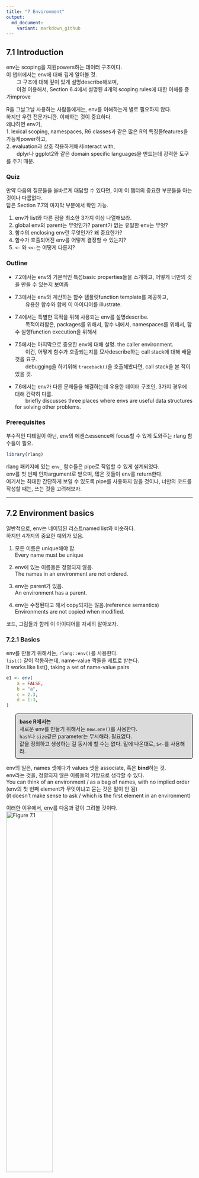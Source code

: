 ```yaml
---
title: "7 Environment"
output:
  md_document:
    variant: markdown_github
---
```

## 7.1 Introduction
env는 scoping을 지원powers하는 데이터 구조이다. <br />
이 챕터에서는 env에 대해 깊게 알아볼 것. <br />
&emsp;&emsp;그 구조에 대해 깊이 있게 설명describe해보며, <br />
&emsp;&emsp;이걸 이용해서, Section 6.4에서 설명된 4개의 scoping rules에 대한 이해를 증가improve

R을 그날그날 사용하는 사람들에게는, env를 이해하는게 별로 필요하지 않다. <br />
하지만 우린 전문가니깐. 이해하는 것이 중요하다. <br />
왜냐하면 env가, <br />
1. lexical scoping, namespaces, R6 classes과 같은 많은 R의 특징들features을 가능케power하고, <br />
2. evaluation과 상호 작용하게해서interact with, <br />
&emsp;&emsp;dplyr나 ggplot2와 같은 domain specific languages을 만드는데 강력한 도구를 주기 때문.


### Quiz

만약 다음의 질문들을 올바르게 대답할 수 있다면, 이미 이 챕터의 중요한 부분들을 아는 것이나 다름없다. <br />
답은 Section 7.7의 마지막 부분에서 확인 가능.

1. env가 list와 다른 점을 최소한 3가지 이상 나열해보라. <br />
2. global env의 parent는 무엇인가? parent가 없는 유일한 env는 무엇? <br />
3. 함수의 enclosing env란 무엇인가? 왜 중요한가? <br />
4. 함수가 호출되어진 env를 어떻게 결정할 수 있는지? <br />
5. `<-` 와 `<<-`는 어떻게 다른지?

### Outline

- 7.2에서는 env의 기본적인 특성basic properties들을 소개하고, 어떻게 너만의 것을 만들 수 있는지 보여줌

- 7.3에서는 env와 계산하는 함수 템플릿function template를 제공하고, <br />
	&emsp;&emsp;유용한 함수와 함께 이 아이디어를 illustrate.

- 7.4에서는 특별한 목적을 위해 사용되는 env를 설명describe. <br />
	&emsp;&emsp;목적이라함은, packages를 위해서, 함수 내에서, namespaces를 위해서, 함수 실행function execution을 위해서

- 7.5에서는 마지막으로 중요한 env에 대해 설명. the caller environment. <br />
	&emsp;&emsp;이건, 어떻게 함수가 호출되는지를 묘사describe하는 call stack에 대해 배울 것을 요구. <br />
	&emsp;&emsp;debugging을 하기위해 `traceback()`을 호출해봤다면, call stack을 본 적이 있을 것.

- 7.6에서는 env가 다른 문제들을 해결하는데 유용한 데이터 구조인, 3가지 경우에 대해 간략히 다룸. <br />
	&emsp;&emsp;briefly discusses three places where envs are useful data structures for solving other problems.

### Prerequisites
부수적인 디테일이 아닌, env의 에센스essence에 focus할 수 있게 도와주는 rlang 함수들이 필요.
```r
library(rlang)
```

rlang 패키지에 있는 `env_` 함수들은 pipe로 작업할 수 있게 설계되었다. <br />
env를 첫 번째 인자argument로 받으며, 많은 것들이 env를 return한다. <br />
여기서는 최대한 간단하게 보일 수 있도록 pipe를 사용하지 않을 것이나, 너만의 코드를 작성할 때는, 쓰는 것을 고려해보자.

___

## 7.2 Environment basics
일반적으로, env는 네이밍된 리스트named list와 비슷하다. <br />
하지만 4가지의 중요한 예외가 있음.

1. 모든 이름은 unique해야 함. <br />
Every name must be unique

2. env에 있는 이름들은 정렬되지 않음. <br />
The names in an environment are not ordered.

3. env는 parent가 있음. <br />
An environment has a parent.

4. env는 수정된다고 해서 copy되지는 않음.(reference semantics) <br />
Environments are not copied when modified. 

코드, 그림들과 함께 이 아이디어를 자세히 알아보자.

### 7.2.1 Basics
env를 만들기 위해서는, `rlang::env()`를 사용한다. <br />
`list()` 같이 작동하는데, name-value 짝들을 세트로 받는다. <br />
It works like list(), taking a set of name-value pairs

```r
e1 <- env(
	a = FALSE,
	b = "a",
	c = 2.3,
	d = 1:3,
)
```

<style>
p.comment {
background-color: #DBDBDB;
padding: 10px;
border: 1px solid black;
margin-left: 25px;
border-radius: 5px;
}
</style>

<p class="comment">
<strong>base R에서는</strong> <br />
새로운 env를 만들기 위해서는 <code>new.env()</code>를 사용한다. <br />
<code>hash</code>나 <code>size</code>같은 parameter는 무시해라. 필요없다. <br />
값을 정의하고 생성하는 걸 동시에 할 수는 없다. 밑에 나온대로, <code>$<-</code>를 사용해라.
</p>

env의 일은, names 셋에다가 values 셋을 associate, 혹은 **bind**하는 것. <br />
env라는 것을, 정렬되지 않은 이름들의 가방으로 생각할 수 있다. <br />
You can think of an environment / as a bag of names, with no implied order <br />
(env의 첫 번째 element가 무엇이냐고 묻는 것은 말이 안 됨) <br />
(it doesn't make sense to ask / which is the first element in an environment)

이러한 이유에서, env를 다음과 같이 그려볼 것이다. <br />
![Figure 7.1](https://d33wubrfki0l68.cloudfront.net/f5dbd02f5235283e78decdd4f18692b40f1ddf42/c5683/diagrams/environments/bindings.png){ width=50% }

Section 2.5.2에서 다룬 것과 같이, env는 reference semantics를 가지고 있다. <br />
environments have reference semantics. <br />
대부분의 R 오브젝트들과는 달리, 이걸 수정하면, copy를 만들지 않고, 즉시 수정됨. <br />
when you modify them, you modify them in place, and don't create a copy.

이게 무엇을 암시하냐면, envs가 그들 자체themselves를 contain할 수 있다는 것. <br />
One important implication is that environments can contatin themselves.

```r
e1$d <- e1
```

![Figure 7.2](https://d33wubrfki0l68.cloudfront.net/0d41862821d3226c38b73f78a530117349b7344a/abb88/diagrams/environments/loop.png){ width=50% }

env를 프린팅해보면 그냥 메모리 주소memory address만 표시된다. 별로 쓸모가 없음.
```r
e1
```

대신에 `env_print()`를 사용하면 좀 더 정보를 준다.
```r
env_print(e1)
```

`env_names()`를 사용하면, 현재의 bindings를 주고 있는 캐릭터 벡터character vector를 얻을 수 있다. <br />
You can use env_names() to get a character vector / giving the current bindings
```r
env_names(e1)
```

<p class="comment">
<strong>base R에서는</strong> <br />
3.2.0 이후 버전에서는 <code>names()</code>를 사용하면, env의 bindings의 리스트를 준다. <br />
3.1.0 혹은 그 이전 버전에서는, <code>ls()</code>에다가 <code>all.names = TRUE</code>라고 옵션을 줘야 모든 bindings를 보여줌. <br />
이게 가끔 하던 <code>rm(list = ls())</code>의 의미였군.. 변수들 다 없앨 때 쓰던..
</p>

### 7.2.2 Important environments
Section 7.4에서 특별한 env에 대해서 자세하게 다뤄볼 것인데, 여기서는 2개만 미리 하겠다. <br />
current env, 혹은 `current_env()`는, 코드가 현재 실행되고 있는 env다. <br />
	&emsp;&emsp;is the environment in which code is currently executing. <br />
experimenting interactively할 때에는, 보통 그건 global env.이다. 혹은 `global_env()` <br />
(역자: 어떻게 해석해야할지 모르겠음. 그러니깐 그냥 우리가 평소 쓰는 그것이 global env라는 것 같은데. <br />
원문: When you're experimenting interactively, that's usually the global environment, or global_env().) <br />
global env는 가끔 workspace라고 불린다. 왜냐하면 이 곳에서 모든 interactive 계산이 일어나기 때문. <br />
interactive( = outside of a function)

그러니깐 내가 이해를 해본대로 써보자면, <br />
우리가 이 때까지 늘상 해왔던 단순한 계산, 할당 이런 것들이 다 interactive computation인데, <br />
이게 일어나는 곳이 global env이고, worskpace임.

env들을 비교하기 위해서는, `==`가 아닌, `identical()`을 이용해야 한다. <br />
왜냐하면 `==`는 벡터화된 연산자vectorised operator인데, env는 벡터가 아니기 때문이다.
```r
identical(global_env(), current_env())

global_env() == current_env()
```

<p class="comment">
<strong>base R에서는</strong> <br />
global env는 <code>globalenv()</code>를 통해서, current env는 <code>environment()</code>를 통해서 접근 가능. <br />
global env는 <code>Rf_GlobalEnv</code> 혹은 <code>.GlobalEnv</code>로 프린트된다.
</p>

### 7.2.3 Parents
모든 env는 **parent**를 가지고 있다. 또다른 env임. <br />
다이어그램에서, parent는 작은 옅은 파란색 원으로 표시되고, 또다른 env를 화살표로 가리키고 있다. <br />
In diagrams, the parent is shown as a small pale blue circle and arrow that points to another env.

parent는 lexical scoping을 implement하기 위해 사용된 것. <br />
만약에 env 안에서 name이 발견되지 않는다면, R은 그것의 parent를 확인해볼 것이다. <br />
`env()`에서 unnamed argument를 공급해줌으로써, parent env를 설정할 수 있다. <br />
만약에 공급해주지 않는다면, 디폴트로 current env가 된다. current env가 parent env가 된다는 뜻 <br />
아래의 코드에서, `e2b`의 parent는 `e2a`이다.
```r
e2a <- env(d = 4, e = 5)
e2b <- env(e2a, a = 1, b = 2, c = 3)
```
![Figure 7.3](https://d33wubrfki0l68.cloudfront.net/336e61bf494a6424484b8b2685a440a7db1566bf/59bce/diagrams/environments/parents.png){ width=50% }

공간을 아끼기 위해, ancestors를 다 그리진 않을거다. <br />
그냥 옅은 파란색 원을 볼 때마다, parent env가 어딘가에 있다는 것만 기억해라. <br />
화살표가 향한 곳이, parent env.

env의 parent를 `env_parent()`를 통해서 찾을 수 있다.
```r
env_parent(e2b)
env_parent(e2a)
```

그런데 딱히 `e2a`라고 딱 나오는게 아니고, 주소가 같게 나온다. <br />
`env_print()`에서 찾을 수 있던 주소. <br />
그거랑 같게 나옴.

parent가 없는 단 하나의 env가 있다. **empty** env. <br />
텅 비어있는 파란색 원을 가지고 있는 애인데, 얘가 `R_EmptyEnv`다. 이건 R이 사용하는 이름임. <br />
공간이 허락할 때만 이 empty env를 그려놓겠다.
```r
e2c <- env(empty_env(), d = 4, e = 5)
e2d <- env(e2c, a = 1, b = 2, c = 3)
```
![Figure 7.4](https://d33wubrfki0l68.cloudfront.net/ff7bec1ccb1455917a6c9d0f44f114ef5c78519f/39793/diagrams/environments/parents-empty.png){ width=50% }

모든 env의 ancestors는 결국에는, empty env와 함께 종료된다. <br />
`env_parents()`를 이용해서 모든 ancestors를 볼 수 있다.
```r
env_parents(e2b)
env_parent(e2d)
```

디폴트로, `env_parents()`는 global env에 다다르면 멈춘다. <br />
global env의 ancestors는 모든 attach된 패키지를 포함하고 있기 때문에, 이게 유용하다. <br />
`env_parents()`의 디폴트를, empty env까지 찾게끔 바꿔보면 이걸 확인해볼 수 있다. <br />
Section 7.4.1에서 이 env들을 다시 확인해볼 것이다.
```r
env_parents(e2b, last = empty_env())
```

<p class="comment">
<strong>base R에서는</strong> <br />
<code>parent.env()</code>를 사용해서 env의 parent를 찾는다. <br />
모든 ancestors를 return해주는 그런 base 함수는 없음.
</p>


### 7.2.4 Super assignment, `<<-`
env의 ancestors는, `<<-`와 중요한 관계가 있다. <br />
The ancestors of an environment / have an important relationship to <<-.

보통의 할당regular assignment, `<-`는, 항상 current env에서 변수를 생성create한다. <br />
Regular assignment, <-, always creates a variable in the current env.

Super assignment, `<<-`는 절대 current env에서 변수를 생성하지는 않고, <br />
	&emsp;&emsp;대신에 parent env에서 발견된, 존재하는 변수를 수정한다. <br />
	&emsp;&emsp;but instead modifies an existing variable / found in a parent env.

```r
x <- 0
f <- function() {
	x <<- 1
}
f()
x
```

만약, `<<-`가 존재하는 변수를 찾지 못한다면, global env에서 하나 만들 것이다. <br />
이건 보통 원치 않은 것인데, 왜냐하면 global 변수는 함수들 간의 뚜렷하지 않은 의존성을 유발하기 때문. <br />
This is usually undesirable, because global variables introduce non-obvious dependencies btw functions.

`<<-`는 대부분 보통 function factory와 함께 사용될 것이다. Section 10.2.4에서 다룸.


### 7.2.5 Getting and setting
리스트 때와 같은 방법으로, $와 [[를 이용해서 env의 elements를 get, set할 수 있다.
```r
e3 <- env(x = 1, y =2)
e3$x
e3$z <- 3
e3[["z"]]
```

하지만 `[[`를 숫자 인덱스와는 쓸 수 없고, `[`도 사용할 수는 없다. <br />
(env에서는 order가 없다고 했으니깐 뭐)
```r
e3[[1]]
e3[c("x", "y")]
```

`$`와 `[[`는 만약 binding이 존재하지 않는다면, `NULL`을 return할 것이다. <br />
에러를 얻길 원한다면, `env_get()`를 사용해라.
```r
e3$xyz
env_get(e3, "xyz")
```

binding이 존재하지 않는 경우에, 디폴트값을 얻도록 설정해놓을 수도 있다. <br />
default 인자argument를 사용해라.
```r
env_get(e3, "xyz", default = NA)
```

env에다가 bindings를 추가할 수 있는 2가지 방법이 있다. <br />
- `env_poke()`는 name(string으로 주어야함)과 value를 받는다.
```r
env_poke(e3, "a", 100)
e3$a
```

- `env_bind()`는 여러 개의 값들을 bind할 수 있도록 해준다.
```r
env_bind(e3, a = 10, b = 20)
env_names(e3)
```


binding 추가하는것에 대해봤고, <br />
env가 binding을 갖고 있는지를 `env_has()`를 통해서 확인할 수 있다.
```r
env_has(e3, "a")
```

리스트와는 다르게, element를 `NULL`로 설정한다고 해서 제거가 되는건 아니다. <br />
왜냐하면 가끔씩 `NULL`을 refer하는 이름을 원할 수 있기 때문에. <br />
이럴 때는 `env_unbind()`를 사용해라.
```r
e3$a <- NULL
env_has(e3, "a")

env_unbind(e3, "a")
env_has(e3, "a")
```

name을 unbinding하는 것은, 오브젝트를 삭제하지는 않는다. <br />
그건 garbage collector의 일이고, 이름이 묶여있지 않은 오브젝트들은 자동적으로 삭제하는 애들. <br />
이 작업은 Section 2.6에 자세하게 설명되어 있다.

<p class="comment">
<strong>base R에서는</strong> <br />
<code>get()</code>, <code>assign()</code>, <code>exists()</code>, <code>rm()</code>을 봐보아라. <br />
이것들은 current env와 interactively하게 사용할 수 있도록 디자인되어 있다. <br />
그래서 다른 env들과 작업할 때는 좀 투박하다. <br />
그리고 <code>inherits</code> 인자argument에 대해서 알아두어라. <br />
이건 디폴트로 <code>TRUE</code>인데, 기본 환경base equivalents에서, <br /> 
	&emsp;&emsp;제공supplied된 env와 이 env의 모든 ancestors를 검색inspect할 것이라는 뜻.
</p>

### 7.2.6 Advanced bindings
`env_bind()`의 이색적 변형exotic variants가 2개 더 있다.

1) `env_bind_lazy()`는 **delayed bindings**를 만든다. <br />
접근이 처음으로 되었을 때, evaluated되는 애들. <br />
더 자세하게 살펴보면, delayed bindings는 promises를 만드는데, 그래서 함수 인자들과 같이 행동behave한다. <br />
Behind the scenes, delayed bindings create promises, so behave in the same way as function arguments.

그러니깐 호출이 되어서 정말 필요할 때까지는 evaluate하지는 않는 것임.
```r
env_bind_lazy(current_env(), b = {Sys.sleep(1); 1})

system.time(print(b))
system.time(print(b))
```

그러니깐 처음에는 접근하는데 Sys.sleep()의 값만큼 시간이 걸렸는데, 한 번 evaluated이 되고 난 이후에는 <br />
바로바로 접근access이 가능.

delayed bindings의 가장 중요한 사용은 `autoload()`에서 이루어진다. <br />
R 패키지가 데이터셋을 제공할 수 있도록 해주는 것이 `autoload()`. <br />
메모리에 로드되어있는 것처럼 행동behave하는데, 사실은 필요할 때에만 디스크에서 로드되는 것.

2) `env_bind_active()`는 **active bindings**를 만든다. 얘들은 접근될 때마다 re-computed
```r
env_bind_active(current_env(), z1 = function(val) runif(1))
z1
z1
```

active bindings는 R6의 active fields를 implement할 때 사용된다. Section 14.3.2에서 배우게 됨.

<p class="comment">
<strong>base R에서는</strong> <br />
<code>?delayedAssign()</code>과 <code>?makeActiveBinding()</code>을 보아라.
</p>

### 7.2.7 Exercises

___
## 7.3 Recursing over environments
하나의 env의 모든 ancestors를 조작operate하고 싶다면, 보통 recursive 함수를 작성하는게 편리하다. <br />
이 섹션에서는 env에 대해 새롭게 배운 지식을 적용해서, <br />
	&emsp;&emsp;name을 받는 함수를 작성하는데, 그 name이 어디에 정의되어있는지 env를 찾는 것을, <br />
	&emsp;&emsp;R의 regular scoping rules를 이용해 `where()`로 찾아본다. <br />
This section shows you how, applying your new knowledge of environments to write a function <br />
that given a name, finds the environment where() that name is defined, using R's regular scoping rules. <br />
이해가 안 되어도 쭉쭉 읽어보고 다시 읽어보자.


`where()`의 정의는 단순straightforward하다. <br />
2개의 arguments를 가지며, 하나는 찾아볼 name(문자열string으로), <br />
			&emsp;&emsp;다른 하나는 어떤 env에서부터 찾아볼지. <br />
(여기 나오는 `caller_env()`가 왜 좋은 디폴트인지 7.5에서 배우게 될 것)

```r
where <- function(name, env = caller_env()){
  if (identical(env, empty_env())) {
    # Base case
    stop("Can't find ", name, call. = FALSE)
  } else if (env_has(env, name)) {
    # Success case
    env
  } else {
    # Recursive case
    where (name, env_parent(env))
  }
}
```

3가지 케이스가 있다.

- base case: empty env까지 다다랐는데 binding을 못 찾은 것. <br />
	더 갈 곳이 없어서 error가 나옴. <br />
- successful case: env에 name이 존재해서, env를 return <br />
- recursive case: env에서 이름이 발견되지 않아서, parent를 시도해봄. <br />

이 3가지 케이스들을, 3개의 예시와 함께 illustrate해보자.

```r
where("yyy")
x <- 5
where("x")
where("mean")
```

그림을 통해 보면 좀 더 이해가 쉬울 수도 있다. <br />
다음의 코드와 다이어그램 같이, 2개의 envs가 있다고 상상해보자. 
```r
e4a <- env(empty_env(), a = 1, b = 2)
e4b <- env(e4a, x = 10, a = 11)
```
![Figure 7.5](https://d33wubrfki0l68.cloudfront.net/9fab27eb096eb643a391f207daeabbb023813c30/7e894/diagrams/environments/where-ex.png){ width=50% }

- `where("a", e4b)`는 `e4b`에서 `a`를 찾을 것. <br />
- `where("b", e4b)`는 `e4b`에서 `b`를 못 찾아서, parent인 `e4a`에서 찾아볼 것이고, 거기서 찾음. <br />
- `where('c", e4b)`는  `e4b`에서 찾아보고, `e4a`에서 찾아보고, empty env에 다다라서 error를 throw.

envs들에 대해서는 반복적으로recursively 작업하는 것은 자연스럽다. <br />
그래서 `where()`을 유용한 템플릿으로 쓸 수 있다. <br />
`where()`에서 특정한 것들만 빼면 구조를 좀 더 명확하게 볼 수 있다.

```r
f <- function(..., env = caller_env()) {
  if (identical(env, empty_env())) {
    # Base case
  } else if (success) {
    # Success case
  } else {
    # Recursive case
    f (..., env = env_parent(env))
  }
}
```

<p class="comment">
<strong>Iteration versus recursion</strong> <br />
위에 한 recursion 대신에 루프를 쓰는 것도 가능하다. <br />
내 생각에는 recursive version이 더 쉬운 것 같은데, <br />
만약에 recursive functions를 많이 안 써봤다면 이게 더 쉽게 이해될 수도 있기에, 해보았다. <br />
<code>
f2 <- function(..., env = caller_env()) {
	while (!identical(env, empty_env())) {
		if (success) {
			# success case
			return()
		}
	  # inspect parent
	  env <- env_parent(env)
	}

	# base case
}
</code>
</p>

### 7.3.1 Exercises







___
## 7.4 Special Environments

대부분의 env들은 너가 만드는게 아니라, R이 만든다. <br /> 
이 섹션에서는 package env부터 시작해서 중요한 env들에 대해 배운다. <br /> 
그리고 함수function가 만들어질 때 함수에 bound되는, function env에 대해 배우고, <br /> 
함수가 호출될 때마다 생겼다가 없어지는, ephemeral execution env에 대해 배운다. <br />
1. package env, 2. function env, 3. execution env

마지막으로, package와 function env가 namespaces를 지원support하기 위해 어떻게 interact하는지, <br />
&emsp;&emsp;&emsp;&emsp;namespaces는 user가 어떤 다른 패키지들을 load했던 간에 패키지가 항상 같은 방식으로 행동하게끔 한다.

### 7.4.1 Package env와 search path
`library()`나 `require()`를 통해서 attach한 패키지들은 global env의 parents가 된다.<br />
immediate parent는 가장 최근에 attach한 패키지, 그리고 그 바로 위 parent는 2번 째로 최근에 attach한 패키지..이런 식
![그림1](https://d33wubrfki0l68.cloudfront.net/038b2da4f5db1d2a8acaf4ee1e7d08d04ab36ebc/ac22a/diagrams/environments/search-path.png)

이런 식으로 parents를 거슬러 올라가다보면, 패키지들이 attach된 순서를 볼 수 있다. <br />
이걸 **search path**라고 부르는데, <br />
&emsp;&emsp;이 env들에 있는 모든 오브젝트들을 top-level interactive workspace에서부터 찾을 수 있기 때문.<br />
&emsp;&emsp;because all objects in these environments / can be found from the top-level interactive workspace.

이 env들의 이름들을, `base::search()`를 통해서 혹은 env 그 자체들을 `rlang::search_envs()`를 통해서 확인할 수 있다.
```r
search()
```

```r
search_envs()
```

search path의 마지막 2개 env들은 항상 같다. Autoloads 그리고 package:base

* Autoloads env는 delayed bindings를 이용해서 메모리를 save한다. <br />
어떻게? 패키지 오브젝트들(예를 들어, 큰 데이터셋)을 필요할 때만 로딩하는 방식으로.

* `package:base` 혹은 그냥 base라고 하는 base env는, base 패키지의 env다. <br />
이건 다른 패키지들의 로딩을 시동걸 수 있어야하기 때문에 특별하다. <br />
It is special because / it has to be able to bootstrap / the loading of all other packages. <br />
이 base env는, `base_env()`를 통해 직접적으로 access할 수 있다.

`library()`를 통해서 다른 패키지를 로딩할 때, global env의 parent env가 다음과 같이 변한다. <br />
pkg:d가 추가된 것. 
![그림2](https://d33wubrfki0l68.cloudfront.net/7c87a5711e92f0269cead3e59fc1e1e45f3667e9/0290f/diagrams/environments/search-path-2.png)

### 7.4.2 The function environment
함수function는, 그게 만들어질 때, current env를 bind한다. <br />
A function binds the current environment when it is created. <br />
이걸 **function env**라고 부르는데, lexical scoping에 사용된다. <br />
컴퓨터 언어에서는, 자신의 env를 캡쳐하는 함수들을 **closures**라고 부르는데, R에서는 함수가 자기자신의 env를 항상 bind한다. <br />
그래서 R's documentation에서는 function이랑 closures랑 혼용해서 사용하는 것이다.

이 function env는 `fn_env()`를 통해서 얻을 수 있다.
```r
y <- 1
f <- function(x) x + y
fn_env(f)
```

<details>
<summary>base R에서는</summary>
함수 <code>f</code>의 env를 access하고 싶다면 <code>environment(f)</code>를 사용해라.
</details>
 <br /> 
 <br /> 
 <br /> 
 <br />
 


다이어그램에서는, 함수를 다음과 같이 env를 bind하고 있는 '반원이 붙은 네모'로 그릴 것이다. <br />
In diagrams, I'll draw a function as a rectangle with a rounded end that binds an environment.
![그림3](https://d33wubrfki0l68.cloudfront.net/cd8208b418ecbaf6ace1b6453b93fdf628173e01/68d59/diagrams/environments/binding.png){ width=50% }

이 경우에 `f()`는, `f`라는 이름을 함수에 bind하는 env를(왼쪽으로 향한 화살표), bind한다.(오른쪽으로 향한 화살표) <br />
In this case, `f()` binds the environment that binds the name `f` to the function. <br />
(이 부분 이해하는게 여간 어려운 일이 아니다...화이팅해보자)

하지만 항상 이런건 아니다. 다음의 예를 보자. <br />
`g()`는 global env를 binds하고 있고, `g`는 새로운 env `e`에 bound되어 있다. <br />
(아래로 향한 화살표), (왼쪽으로 향한 화살표)
![그림4](https://d33wubrfki0l68.cloudfront.net/cd32bb2bc59dcfa579b0415ebac271f24c6a85fd/cde86/diagrams/environments/binding-2.png){ width=50% }

binding하는 것과 bound되는 것은 미묘하지만 분명한 차이가 있다. <br />
전자는 우리가 `g`를 어떻게 찾느냐 하는 것이고, 후자는 `g`가 그것의 변수들을 어떻게 찾느냐 하는 것임.


함수 `g`는 global env에서 우리가 찾는 것이고, `g`의 변수들이 있다면 e라는 env안에서 찾는 것.

### 7.4.3 Namespaces
위의 다이어그램을 보면, 어떤 패키지들을 로드시키냐에 따라 패키지의 parent env가 달라진다. <br />
그럼 걱정이 된다. 패키지들이 다른 순서로 로드되어 있으면 패키지가 다른 함수를 찾는게 아닐까? <br />
**namespaces**의 목표는 이런 일이 생기지 않도록 하는 것이다. <br />
그리고 어떤 패키지들이 attach되었던간에 같은 방식으로 작동하도록.


예를 들어서, `sd()`를 봐보자.
```r
sd
```
`sd()`는 `var()`의 관점으로 정의되어 있다. sd() is defined in terms of var(). <br />
그래서 만약에 global env에서, 혹은 다른 attach된 패키지 안의, `var()`이라고 불리는 어떤 함수에 의해, <br />
&emsp;&emsp;`sd()`의 결과가 영향받지 않을까 걱정할 수 있다. <br />
so you might worry that the result of sd() / would be affected / by any function called var()  <br />
&emsp;&emsp;either in the global env, or in one of the other attached packages.
<details>
<summary>예를 들어,</summary>
```r
sd(1:2)
```
이 값을, `var()`을 새롭게 정의해놓는다면 바뀌지 않을까? 하고 걱정할 수 있음.
```r
var <- function(x) x
var(1)
```
이제 `var()`이라는 함수는 받은 그대로를 출력하는 함수

그래도 여전히 `sd()`는 바뀌지 않는다.
```r
sd(1:2)
```
</details>
<br />
<br />
<br />
<br />



R은 앞서 설명한 함수 대(對) binding env를 이용해서, 이러한 문제를 피한다. <br />
R avoids this problem by taking advantage of the function versus binding env described above.

패키지에 있는 모든 함수들은, 한 쌍의 env와 결합associate되어 있다. <br />
package env와 namespace env.

1) package env는 패키지에 대한 external interface. <br />
The package env is th external interface to the package. <br />
R user가 어떻게 attach된 패키지에서, 혹은 ::를 이용해서 함수를 찾는지. <br />
It's how you, the R user, find a function in an attached package or with `::`. <br />
package env의 parents는 search path에 의해 결정된다. <br />
&emsp;&emsp;&emsp;&emsp;즉, 패키지가 어떤 순서로 attach되었는지에 따라, package env의 parents가 결정된다.

2) namespace env는 패키지에 대한 internal interface. <br />
package env가, 우리가 어떻게 함수를 찾는지를 컨트롤한다면, <br />
namespace env는 어떻게 그 함수가 그 안의 변수를 찾는지를 컨트롤.

정리해보면, package env는 우리가 함수를 찾을 때 쓰는 것이고, namespace env는 함수가 그 안의 변수를 찾을 때 쓰는 것이고. <br />
근데 그렇다면, 어떤 함수가 다른 함수들을 찾을 수는 없는 것 아닌가? <br />
내가 함수를 찾을 수는 있고, 함수가 그 안의 변수들을 찾을 수는 있는데, <br />
함수가 다른 함수들을 찾을 수는 없잖아?

그래서 <br />
package env에 있는 모든 binding들은 namespace env에도 있다. <br />
이렇게 모든 함수들이, 패키지 안의 다른 함수들을 사용할 수 있는 것. <br />
하지만 몇몇 binding들은 namespace env에서만 출현occur한다. <br />
이것들은 internal 혹은 non-exported 오브젝트들이라고 알려져있는데, 이것들 때문에 <br />
user가 internal implementation을 감출 수 있는 것hide이다.

이걸 그림으로 나타내보면, 
![그림5](https://d33wubrfki0l68.cloudfront.net/d4fc3ef4f21f2cb0cd065933cba3005cc4b0ea3c/4c4b3/diagrams/environments/namespace-bind.png){ width=50% }

다음으로, 모든 namespace env는 같은 set의 ancestors를 갖는다. <br />

- 각 namespace는 imports env를 갖는다. <br />
패키지에 이용된 모든 함수들에 대한 bindings를 갖고 있는 env. <br />
imports env는 패키지 개발자에 의해, NAMESPACE 파일로 컨트롤된다.

- 모든 base 함수들을 explicit하게 importing하는 것은 귀찮다. <br />
그래서 imports env의 parent는 base namespace. <br />
base namespace는 base env와 같은 bindings를 갖고 있는데, 다른 parent를 갖는다.

- base namespace의 parent는 global env다. 이 말인즉슨, binding이 imports env에서 정의되지 않았다면, 패키지는 평소와 같은 방법으로 찾아볼 거라는 것. <br />
This means that if binding isn't defined in the imports env / the package will look for it in the usual way. <br />
이건 보통 나쁜 방법이기 때문에, `R CMD check`가 자동적으로 이러한 코드에 대해서 경고한다. <br />
S3 메소드 디스패치가 작동하는 방법 때문에 필요했던 역사적인 이유가 있다.

위 3가지 논의를 그림으로 정리해보면,
![그림6](https://d33wubrfki0l68.cloudfront.net/3184a9827ac2c26c60f65680157241819f55e754/542c2/diagrams/environments/namespace-env.png)

그리고 이걸 전부다 종합해서, `sd()`의 예를 설명해보면, 
![그림7](https://d33wubrfki0l68.cloudfront.net/fbbfd3b49bdbd3ca1913043233d48454ec27f14e/ae75a/diagrams/environments/namespace.png)

그래서 `sd()`가 `var`의 값을 찾아볼 때, 항상 패키지 user가 아닌, 패키지 developer가 결정해놓은 env의 sequence들을 찾아가게 된다. <br />
그래서 package 코드는 user가 어떤 패키지들을 attach시켜놨던간에 항상 같은 방식으로 작동하도록 보장받는 것이다.

위 그림을 보면 알다시피 패키지와 namespace env간에 직접적이 링크direct link는 없다. function env를 통해서만 링크는 정의된다.


### 7.4.4 Execution environments
마지막으로 다뤄야할 중요한 주제는 execution env다. <br />
다음의 함수를 처음 실행시켜보면 무엇이 나올까? 2번째로 실행시켜보면?
```r
g <- function(x) {
  if (!env_has(current_env(), "a")) {
    message("Defining a")
    a <- 1
  } else {
    a <- a + 1
  }
  a
}
```

계속 읽기전에 한 번 생각해보자.
```r
g(10)
```
```r
g(10)
```

이 함수는 같은 값을 계속 return하는데, Section 6.4.3에서 다루었던 fresh start principle 때문이다. <br />
함수가 호출될 때마다 host execution에 새로운 env가 생긴다. <br />
이건 execution env라고 부르고, 이것의 parent는 function env다.


좀 더 간단한 예와 함께 이 과정을 설명해보자. <br />
execution env는 function env를 통해 찾을 수 있다.
```r
h <- function(x) {
  a <- 2
  x + a
}

y <- h(1)
```
![그림8](https://d33wubrfki0l68.cloudfront.net/862b3606a4a218cc98739b224521b649eeac6082/5d3e9/diagrams/environments/execution.png){ width=50% }



1. 에서처럼, 우리가 `y <- h(1)`이라고 함수를 호출하면, execution env가 생겨서 `x`에다가 1을 assign. <br />
2. 에서처럼, 이 execution env안에서 `a`에다가 2를 assign. <br />
3. 에서처럼, execution env는 사라지고, `y`에다가 3을 return하면서 함수가 complete.

그림에서, execution env의 parent가 function env라는 것을 확인할 수 있다. 

execution env는 보통 ephemeral하다. 쓰고나면 없어진다. <br />
함수가 완료되고 나면, env는 garbage collected된다. <br />
몇 가지 방법으로 이걸 더 오래남게끔 할 수는 있다. <br />
첫 번째는 explicit하게 return하는 것.
```r
h2 <- function(x) {
  a <- x * 2
  current_env()
}

e <- h2(x = 10)
env_print(e)
```
```r
fn_env(h2)
```

여기서도 `h2`의 execution env의 parent가 global env라는 걸 볼 수 있다. function env가 global env이기 때문.

두 번째 방법은 함수같이, env가 binding된 object를 return하도록 하는 것. <br />
Another way to capture it is to return an object with a binding to that environment, like a function. <br />
다음의 예는 function factory를 사용해서 이 아이디어를 illustrate한다. <br />
`plus()`라는 function factory를 이용해서, `plus_one()`이라는 함수를 만들어볼 것임.

```r
plus <- function(x) {
  function(y) x + y
}

plus_one <- plus(1)
plus_one
```

다이어그램을 보면, `plus_one()`의 enclosing env가 `plus()`의 execution env라서 조금 복잡하다. 
![그림9](https://d33wubrfki0l68.cloudfront.net/853b74c3293fae253c978b73c55f3d0531d746c5/6ffd5/diagrams/environments/closure.png){ width=50% }

우리가 `plus_one()`을 호출하면 무슨 일이 일어나는지?  <br />
`plus_one()`의 execution env는, 캡쳐된 `plus()`의 execution env를 parent로 가질 것이다. <br />
What happens when we call plus_one()? <br />
Its execution environment will have / the captured execution env of plus() as its parent. <br />
그래서 `plus()`의 execution env가 더 오래 남아있다.
![그림10](https://d33wubrfki0l68.cloudfront.net/66676485e6a22c807c19b0c54c8fda6bd1292531/3526e/diagrams/environments/closure-call.png)

function factory에 대해서는 Section 10.2에서 자세하게 배운다.


## 7.5 Call stacks
마지막으로 설명해야할 env는, caller env. <br />
rlang::caller_env()로 access할 수 있다. <br />
함수가 호출되는 곳의 env를 공급해준다. 그래서 함수가 어떻게 만들어지에 따라 달라지는게 아니고, 함수가 어떻게 호출되어지느냐에 따라 달라진다. <br />
위에서 봤듯이, env를 argument로 받는 함수를 작성할 때, 유용한 디폴트이다. 

<details>
<summary>base R</summary>
`parent.frame()`이랑 `caller_env()`와 같은 것이다. 이름은 frame인데, frame이 아니라 env를 return한다.
</details>
 <br /> <br /> <br /> <br />


caller env를 충분히 이해하기 위해서는, 2개의 연관된 개념들concepts을 다루어야 한다. **frame**으로 만들어진 **call stack**. <br />
함수를 실행하는 것은, 2가지 타입들의 context를 만든다. <br />
Executing a function creates two types of context. <br />
이미 하나는 배웠다. execution env. <br />
이건 function env의 child. 그리고 이건 함수를 어디에 만들어지는지에 따라 결정된다. <br />
또 다른 하나는 call stack. 얘는 함수를 어디에 호출되어지는지에 따라 결정됨.

### 7.5.1 Simple call stacks
간단한 sequence of calls를 illustrate해보자: f()는 g()를, g()는 h()를 call한다. <br />
```r
f <- function(x) {
  g(x = 2)
}

g <- function(x) {
  h(x = 3)
}

h <- function(x) {
  stop()
}
```

R에서 call stack을 가장 흔하게 보는 방법은, error가 발생했을때 traceback()을 살펴보는 것이다.
```r
f(x = 1)
```
```r
traceback()
```










